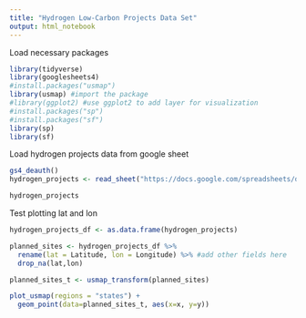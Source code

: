 ```yaml
---
title: "Hydrogen Low-Carbon Projects Data Set"
output: html_notebook
---
```


Load necessary packages
```r
library(tidyverse)
library(googlesheets4)
#install.packages("usmap")
library(usmap) #import the package
#library(ggplot2) #use ggplot2 to add layer for visualization
#install.packages("sp")
#install.packages("sf")
library(sp)
library(sf)

```

Load hydrogen projects data from google sheet
```r
gs4_deauth()
hydrogen_projects <- read_sheet("https://docs.google.com/spreadsheets/d/17YCMTTdN7yf_oA8eriyD9tPt1SePWWQmj-AvJY5lbiE/edit#gid=1245935679", sheet = "Projects")

hydrogen_projects
```

Test plotting lat and lon
```r
hydrogen_projects_df <- as.data.frame(hydrogen_projects)

planned_sites <- hydrogen_projects_df %>% 
  rename(lat = Latitude, lon = Longitude) %>% #add other fields here
  drop_na(lat,lon) 

planned_sites_t <- usmap_transform(planned_sites)

plot_usmap(regions = "states") + 
  geom_point(data=planned_sites_t, aes(x=x, y=y))

```

